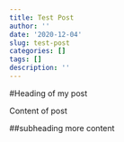 ```yaml
---
title: Test Post
author: ''
date: '2020-12-04'
slug: test-post
categories: []
tags: []
description: ''
---
```


#Heading of my post

Content of post

##subheading
more content